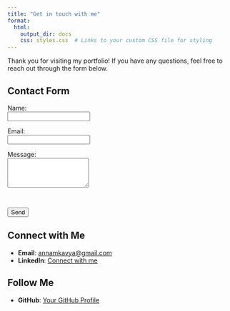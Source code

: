 ---
title: "Get in touch with me"
format:
  html:
    output_dir: docs
    css: styles.css  # Links to your custom CSS file for styling
---



Thank you for visiting my portfolio! If you have any questions, feel free to reach out through the form below.

## Contact Form

<form action="https://formspree.io/f/{your_form_id}" method="POST">
  <label for="name">Name:</label><br>
  <input type="text" id="name" name="name" required><br>
  
  <label for="email">Email:</label><br>
  <input type="email" id="email" name="email" required><br>
  
  <label for="message">Message:</label><br>
  <textarea id="message" name="message" rows="4" required></textarea><br>
  
  <input type="submit" value="Send">
</form>

## Connect with Me

- **Email**: [annamkavya@gmail.com](mailto:annamkavya@gmail.com)
- **LinkedIn**: [Connect with me](https://www.linkedin.com/in/annam-kavya-460710104/?originalSubdomain=in)

## Follow Me

- **GitHub**: [Your GitHub Profile](https://github.com/kavyaannam)

